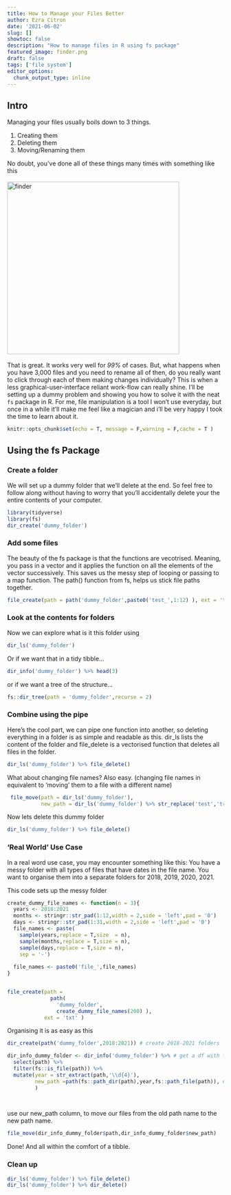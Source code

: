 ```yaml
---
title: How to Manage your Files Better
author: Ezra Citron
date: '2021-06-02'
slug: []
showtoc: false
description: "How to manage files in R using fs package"
featured_image: finder.png
draft: false
tags: ['file system']
editor_options:
  chunk_output_type: inline
---
```

## Intro 

Managing your files usually boils down to 3 things.  

1. Creating them
2. Deleting them
3. Moving/Renaming them

No doubt, you've done all of these things many times with something like this
<br><br>
<img src = "finder.png" alt = "finder" width  = 400px>
<br><br>
That is great. It works very well for *99%* of cases. But, what happens when you have 3,000 files and you need to rename all of then, do you really want to click through each of them making changes individually? This is when a less graphical-user-interface reliant work-flow can really shine. I'll be setting up a dummy problem and showing you how to solve it with the neat `fs` package in R. For me, file manipulation is a tool I won't use everyday, but once in a while it'll make me feel like a magician and i'll be very happy I took the time to learn about it. 

```r
knitr::opts_chunk$set(echo = T, message = F,warning = F,cache = T )
```

## Using the fs Package

### Create a folder
We will set up a dummy folder that we'll delete at the end. So feel free to follow along without having to worry that you'll accidentally delete your the entire contents of your computer.


```r
library(tidyverse) 
library(fs)
dir_create('dummy_folder')
```

### Add some files

The beauty of the fs package is that the functions are vecotrised. Meaning, you pass in a vector and it applies the function on all the elements of the vector successively. This saves us the messy step of looping or passing to a map function. The path() function from fs, helps us stick file paths together. 

```r
file_create(path = path('dummy_folder',paste0('test_',1:12) ), ext = 'txt' )
```

### Look at the contents for folders
Now we can explore what is it this folder using
```r
dir_ls('dummy_folder')
```

Or if we want that in a tidy tibble...

```r
dir_info('dummy_folder') %>% head(3) 
```

or if we want a tree of the structure...

```r
fs::dir_tree(path = 'dummy_folder',recurse = 2)
```

### Combine using the pipe
Here's the cool part, we can pipe one function into another, so deleting everything in a folder is as simple and readable as this. dir_ls lists the content of the folder and file_delete is a vectorised function that deletes all files in the folder.  

```r
dir_ls('dummy_folder') %>% file_delete()
```

What about changing file names? Also easy. (changing file names in equivalent to 'moving' them to a file with a different name)

```r
 file_move(path = dir_ls('dummy_folder'),
           new_path = dir_ls('dummy_folder') %>% str_replace('test','train'))
```

Now lets delete this dummy folder

```r
dir_ls('dummy_folder') %>% file_delete()
```

### 'Real World' Use Case

In a real word use case, you may encounter something like this:
You have a messy folder with all types of files that have dates in the file name.
You want to organise them into a separate folders for 2018, 2019, 2020, 2021.

This code sets up the messy folder
```r
create_dummy_file_names <- function(n = 3){
  years <- 2018:2021
  months <- stringr::str_pad(1:12,width = 2,side = 'left',pad = '0')
  days <- stringr::str_pad(1:31,width = 2,side = 'left',pad = '0')
  file_names <- paste(
    sample(years,replace = T,size  = n),
    sample(months,replace = T,size = n),
    sample(days,replace = T,size = n),
    sep = '-')
  
  file_names <- paste0('file_',file_names)
}


file_create(path = 
              path(
                'dummy_folder',
                create_dummy_file_names(200) ),
            ext = 'txt' )

```


Organising it is as easy as this
```r
dir_create(path('dummy_folder',2018:2021)) # create 2018-2021 folders

dir_info_dummy_folder <- dir_info('dummy_folder') %>% # get a df with file info
  select(path) %>%
  filter(fs::is_file(path)) %>% 
  mutate(year = str_extract(path,'\\d{4}'),
         new_path =path(fs::path_dir(path),year,fs::path_file(path)), # extract only the directory part of file path
         )

  
```

use our new_path column, to move our files from the old path name to the new path name. 
```r
file_move(dir_info_dummy_folder$path,dir_info_dummy_folder$new_path)
```

Done!
And all within the comfort of a tibble.

### Clean up

```r
dir_ls('dummy_folder') %>% file_delete()
dir_ls('dummy_folder') %>% dir_delete()
```


